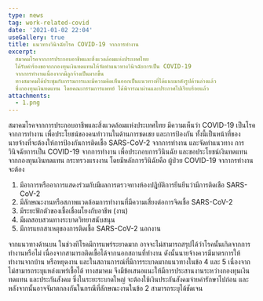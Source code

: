 ```yaml
---
type: news
tag: work-related-covid
date: '2021-01-02 22:04'
useGallery: true
title: แนวทางวินิจฉัยโรค COVID-19 จากการทำงาน
excerpt: 
  สมาคมโรคจากการประกอบอาชีพและสิ่งแวดล้อมแห่งประเทศไทย
  ได้รับคำร้องขอจากกองทุนเงินทดแทนให้จัดทำแนวทางวินิจฉัยการเป็น COVID-19
  จากการทำงานเนื่องจากมีลูกจ้างเป็นมากขึ้น
  ทางสมาคมได้ประชุมกับกรรมการและมีความคิดเห็นออกเป็นแนวทางที่ได้แนบมาดังรูปด้านล่างแล้ว
  ซึ่งกองทุนเงินทดแทน โดยคณะกรรมการแพทย์ ได้พิจารณาผ่านและประกาศไปเรียบร้อยแล้ว
attachments:
  - 1.png
---
```



สมาคมโรคจากการประกอบอาชีพและสิ่งแวดล้อมแห่งประเทศไทย มีความเห็นว่า COVID-19 เป็นโรคจากการทำงาน เพื่อประโยชน์ของคนทำวานในด้านการชดเชย และการป้องกัน ทั้งนี้เป็นหน้าที่ของนายจ้างที่จะต้องให้การป้องกันการติดเชื้อ SARS-CoV-2 จากการทำงาน และจัดทำแนวทาง การวินิจฉัยการเป็น COVID-19 จากการทำงาน เพื่อประกอบการวินินฉัย และขอประโยชน์เงินทดแทนจากกองทุนเงินทดแทน กระทรวงแรงงาน โดยมีหลักการวินิฉัยคือ ผู้ป่วย COVID-19 จากากรทำงาน จะต้อง

1. มีอาการหรืออาการแสดงร่วมกับมีผลการตรวจทางห้องปฎิบัติการยีนยีนว่ามีการติดเชือ SARS-CoV-2
2. มีลักษณะงานหรือสภาพแวดล้อมการทำงานที่มีความเสี่ยงต่อการจิดเชื้อ SARS-CoV-2
3. มีระยะฟักตัวของเชื้อเชื่อมโยงกับอาชีพ (งาน)
4. มีผลสอบสวนทางระบาดวิทยาสนับสนุน
5. มีการแยกสาเหตุของการติดเชื้อ SARS-CoV-2 นอกงาน

จากแนวทางด้านบน ในช่วงทีโรคมีการแพร่ระยาดมาก อาจจะไม่สามารถสรุปได้ว่าโรคนั้นเกิดจากการทำงานหรือไม่ เนื่องจากสามารถติดเขื้อได้จากนอกสถานที่ทำงาน ดังนั้นนายจ้างควรมีมาตรการให้ทำงานจากบ้าน หรือหยุดงาน และในสถานการณ์ที่มีการระบาดมากแนวทางในข้อ 4 และ 5 เนื่องจากไม่สามารถระบุแหล่งแพร่เชื้อได้ ทางสมาคม จึงมีข้อเสนอแนะให้มีการประสานงานระหว่างกองทุนเงินทดแทน และประกันสังคม ซึ่งในระยะระบาดใหญ่ จะต้องใช้เงินประกันสังคมจ่ายค่ารักษาไปก่อน และหลังจากนั้นอาจจัมาตกลงกันในกรณีที่ลักษณะงานในข้อ 2 สามารถระบุได้ชัดเจน